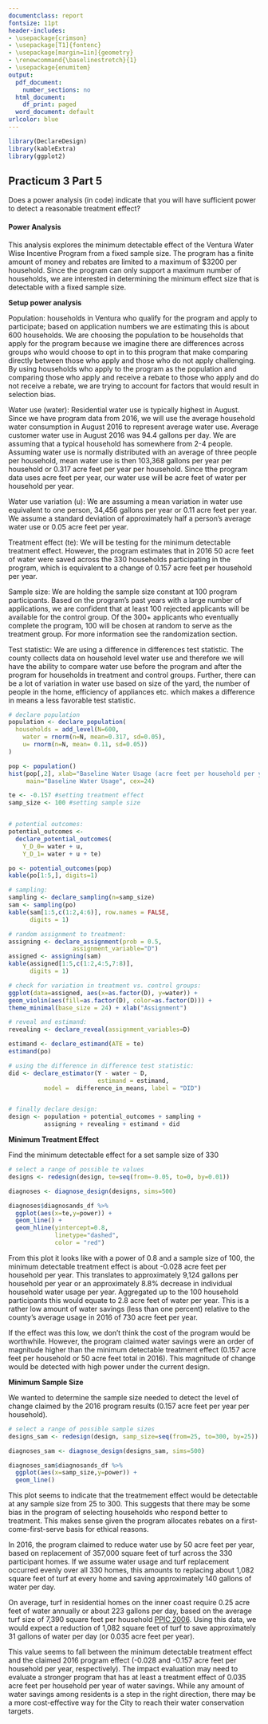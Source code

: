 ```yaml
---
documentclass: report
fontsize: 11pt
header-includes:
- \usepackage{crimson}
- \usepackage[T1]{fontenc}
- \usepackage[margin=1in]{geometry}
- \renewcommand{\baselinestretch}{1}
- \usepackage{enumitem}
output:
  pdf_document:
    number_sections: no
  html_document:
    df_print: paged
  word_document: default
urlcolor: blue
---
```



\text{\bfseries\LARGE{ESM 228 Practicum 3}}
\newline
\text{\Large{Joseph Kilgallen, Sara Orofino, AJ Zekanoski}}
\newline
\text{\Large{June 1, 2020}}
\noindent\makebox[\linewidth]{\rule{\textwidth}{0.4pt}}

```r
library(DeclareDesign)
library(kableExtra)
library(ggplot2)
```

## Practicum 3 Part 5

Does a power analysis (in code) indicate that you will have sufficient power to detect a reasonable treatment effect?  

#### Power Analysis

This analysis explores the minimum detectable effect of the Ventura Water Wise Incentive Program from a fixed sample size. The program has a finite amount of money and rebates are limited to a maximum of \$3200 per household. Since the program can only support a maximum number of households, we are interested in determining the minimum effect size that is detectable with a fixed sample size.  


**Setup power analysis**  

Population: households in Ventura who qualify for the program and apply to participate; based on application numbers we are estimating this is about 600 households. We are choosing the population to be households that apply for the program because we imagine there are differences across groups who would choose to opt in to this program that make comparing directly between those who apply and those who do not apply challenging. By using households who apply to the program as the population and comparing those who apply and receive a rebate to those who apply and do not receive a rebate, we are trying to account for factors that would result in selection bias.     

Water use (water): Residential water use is typically highest in August. Since we have program data from 2016, we will use the average household water consumption in August 2016 to represent average water use. Average customer water use in August 2016 was 94.4 gallons per day. We are assuming that a typical household has somewhere from 2-4 people. Assuming water use is normally distributed with an average of three people per household, mean water use is then 103,368 gallons per year per household or 0.317 acre feet per year per household. Since tthe program data uses acre feet per year, our water use will be acre feet of water per household per year.  

Water use variation (u): We are assuming a mean variation in water use equivalent to one person, 34,456 gallons per year or 0.11 acre feet per year. We assume a standard deviation of approximately half a person's average water use or 0.05 acre feet per year. 

Treatment effect (te): We will be testing for the minimum detectable treatment effect. However, the program estimates that in 2016 50 acre feet of water were saved across the 330 households participating in the program, which is equivalent to a change of 0.157 acre feet per household per year.  

Sample size: We are holding the sample size constant at 100 program participants. Based on the program’s past years with a large number of applications, we are confident that at least 100 rejected applicants will be available for the control group. Of the 300+ applicants who eventually complete the program, 100 will be chosen at random to serve as the treatment group. For more information see the randomization section.      

Test statistic: We are using a difference in differences test statistic. The county collects data on household level water use and therefore we will have the ability to compare water use before the program and after the program for households in treatment and control groups. Further, there can be a lot of variation in water use based on size of the yard, the number of people in the home, efficiency of appliances etc. which makes a difference in means a less favorable test statistic.   


```r

# declare population
population <- declare_population(
  households = add_level(N=600, 
    water = rnorm(n=N, mean=0.317, sd=0.05), 
    u= rnorm(n=N, mean= 0.11, sd=0.05)) 
) 

pop <- population()
hist(pop[,2], xlab="Baseline Water Usage (acre feet per household per year)", 
     main="Baseline Water Usage", cex=24)

te <- -0.157 #setting treatment effect
samp_size <- 100 #setting sample size


# potential outcomes:
potential_outcomes <- 
  declare_potential_outcomes(
    Y_D_0= water + u,
    Y_D_1= water + u + te)

po <- potential_outcomes(pop)
kable(po[1:5,], digits=1)

# sampling:
sampling <- declare_sampling(n=samp_size)
sam <- sampling(po)
kable(sam[1:5,c(1:2,4:6)], row.names = FALSE,
      digits = 1)

# random assignment to treatment:
assigning <- declare_assignment(prob = 0.5,
                  assignment_variable="D")
assigned <- assigning(sam)
kable(assigned[1:5,c(1:2,4:5,7:8)], 
      digits = 1)

# check for variation in treatment vs. control groups:
ggplot(data=assigned, aes(x=as.factor(D), y=water)) +
geom_violin(aes(fill=as.factor(D), color=as.factor(D))) +
theme_minimal(base_size = 24) + xlab("Assignment")

# reveal and estimand:
revealing <- declare_reveal(assignment_variables=D)

estimand <- declare_estimand(ATE = te)
estimand(po)

# using the difference in difference test statistic:
did <- declare_estimator(Y - water ~ D, 
                         estimand = estimand,  
          model =  difference_in_means, label = "DID")


# finally declare design:
design <- population + potential_outcomes + sampling +
          assigning + revealing + estimand + did

```

\pagebreak

**Minimum Treatment Effect**  

Find the minimum detectable effect for a set sample size of 330   
```r
# select a range of possible te values
designs <- redesign(design, te=seq(from=-0.05, to=0, by=0.01))

diagnoses <- diagnose_design(designs, sims=500)

diagnoses$diagnosands_df %>%
  ggplot(aes(x=te,y=power)) +
  geom_line() +
  geom_hline(yintercept=0.8,
             linetype="dashed", 
             color = "red")
```
 
From this plot it looks like with a power of 0.8 and a sample size of 100, the minimum detectable treatment effect is about -0.028 acre feet per household per year. This translates to approximately 9,124 gallons per household per year or an approximately 8.8% decrease in individual household water usage per year. Aggregated up to the 100 household participants this would equate to 2.8 acre feet of water per year. This is a rather low amount of water savings (less than one percent) relative to the county's average usage in 2016 of 730 acre feet per year. 

If the effect was this low, we don't think the cost of the program would be worthwhile. However, the program claimed water savings were an order of magnitude higher than the minimum detectable treatment effect (0.157 acre feet per household or 50 acre feet total in 2016). This magnitude of change would be detected with high power under the current design.   


\pagebreak

**Minimum Sample Size**

We wanted to determine the sample size needed to detect the level of change claimed by the 2016 program results (0.157 acre feet per year per household).        

```r
# select a range of possible sample sizes
designs_sam <- redesign(design, samp_size=seq(from=25, to=300, by=25))

diagnoses_sam <- diagnose_design(designs_sam, sims=500)

diagnoses_sam$diagnosands_df %>%
  ggplot(aes(x=samp_size,y=power)) +
  geom_line()
```

This plot seems to indicate that the treatmement effect would be detectable at any sample size from 25 to 300. This suggests that there may be some bias in the program of selecting households who respond better to treatment. This makes sense given the program allocates rebates on a first-come-first-serve basis for ethical reasons.   

In 2016, the program claimed to reduce water use by 50 acre feet per year, based on replacement of 357,000 square feet of turf across the 330 participant homes. If we assume water usage and turf replacement occurred evenly over all 330 homes, this amounts to replacing about 1,082 square feet of turf at every home and saving approximately 140 gallons of water per day.  

On average, turf in residential homes on the inner coast require 0.25 acre feet of water annually or about 223 gallons per day, based on the average turf size of 7,390 square feet per household [PPIC 2006](https://www.ppic.org/content/pubs/cep/EP_706EHEP.pdf). Using this data, we would expect a reduction of 1,082 square feet of turf to save approximately 31 gallons of water per day (or 0.035 acre feet per year).    

This value seems to fall between the minimum detectable treatment effect and the claimed 2016 program effect (-0.028 and -0.157 acre feet per household per year, respectively). The impact evaluation may need to evaluate a stronger program that has at least a treatment effect of 0.035 acre feet per household per year of water savings. While any amount of water savings among residents is a step in the right direction, there may be a more cost-effective way for the City to reach their water conservation targets.  



